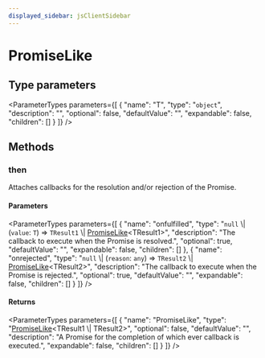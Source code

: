 ```yaml
---
displayed_sidebar: jsClientSidebar
---
```



# PromiseLike

## Type parameters

<ParameterTypes parameters={[
  {
    "name": "T",
    "type": "`object`",
    "description": "",
    "optional": false,
    "defaultValue": "",
    "expandable": false,
    "children": []
  }
]} />

## Methods

### then

Attaches callbacks for the resolution and/or rejection of the Promise.

#### Parameters

<ParameterTypes parameters={[
  {
    "name": "onfulfilled",
    "type": "`null` \\| (`value`: `T`) => `TResult1` \\| [PromiseLike](internal.PromiseLike.mdx)&#60;TResult1&#62;",
    "description": "The callback to execute when the Promise is resolved.",
    "optional": true,
    "defaultValue": "",
    "expandable": false,
    "children": []
  },
  {
    "name": "onrejected",
    "type": "`null` \\| (`reason`: `any`) => `TResult2` \\| [PromiseLike](internal.PromiseLike.mdx)&#60;TResult2&#62;",
    "description": "The callback to execute when the Promise is rejected.",
    "optional": true,
    "defaultValue": "",
    "expandable": false,
    "children": []
  }
]} />

#### Returns

<ParameterTypes parameters={[
  {
    "name": "PromiseLike",
    "type": "[PromiseLike](internal.PromiseLike.mdx)&#60;TResult1 \\| TResult2&#62;",
    "optional": false,
    "defaultValue": "",
    "description": "A Promise for the completion of which ever callback is executed.",
    "expandable": false,
    "children": []
  }
]} />
